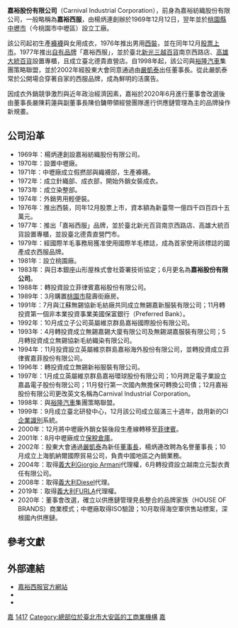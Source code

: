 {{Unreferenced|time=2021-07-05T02:46:23+00:00}}
{{Infobox Company
| company_name = 嘉裕股份有限公司
| company_name_en = Carnival Industrial Corporation
| company_logo = [[File:Carnival-logo.jpg|200px]]
| company_type = [[股份有限公司|股份有限公司]]
| local_code_name = TW
| local_code = 11825825
| trading_name = 嘉裕西服
| predecessor = 嘉裕紡織股份有限公司
| traded_as = {{twse|1417}}<br>（1976年12月28日上市）
| foundation = 1969年12月12日（{{age in years and days|1969|12|12|age=no}}）
| location = {{ROC-TWN}}<br>臺北市大安區仁愛路四段二十五號七樓
| area_served = [[台灣|台灣]]
| founder = 楊炳連（名譽董事長）
| key_people = 董事長：[[嚴陳莉蓮|嚴陳莉蓮]]<br>副董事長：陳伯鏞<br>總經理：張祖蕙
| industry = 紡織成衣業
| products = 西裝、休閒服裝
| assets = [[新臺幣|新臺幣]]3,122,310,000元
| capital = [[新臺幣|新臺幣]]1,899,418,400元
| revenue = {{decrease}}[[新臺幣|新臺幣]]10.4億元 <small>（2020年）</small>
| num_employees = 351人
| parent = 台元紡織
| subsid = 臺灣：<br> 嘉元投資公司<br>英屬維京群島：<br>英屬維京群島嘉裕國際公司<br>英屬維京群島嘉裕海外公司<br>英屬維京群島嘉裕環球公司<br>中國大陸：<br>上海凱納爾國際貿易公司<br>無錫湖嘉公司<br>越南：<br>越南立元製衣責任有限公司（Li-Yuan Garment）<br>菲律賓：<br>Grand Manila<br>Carniphil Industries<br>Carnival Holdings<br>Maxphil Industries<br>Philmosa Garments<br>Trans-Orient Realty & Development
| homepage = [http://www.carnival.com.tw/ www.carnival.com.tw]
| footnotes = 
}}
'''嘉裕股份有限公司'''（Carnival Industrial Corporation），前身為嘉裕紡織股份有限公司，一般略稱為'''嘉裕西服'''，由楊炳連創辦於1969年12月12日，翌年並於[[桃園市|桃園縣]][[中壢區|中壢市]]（今桃園市中壢區）設立工廠。

該公司起初生產[[連褲襪|褲襪]]與女用成衣，1976年推出男用[[西裝|西裝]]，並在同年12月[[股票上市|股票上市]]。1977年推出[[自有品牌|自有品牌]]「嘉裕西服」，並於臺北[[新光三越百貨|新光三越百貨]]南京西路店、[[高雄|高雄]][[大統百貨|大統百貨]]設置專櫃，且成立臺北德貴直營店。自1998年起，該公司與[[裕隆汽車|裕隆汽車]]集團策略聯盟，並於2002年經股東大會同意通過由[[嚴凱泰|嚴凱泰]]出任董事長。從此嚴凱泰常於公開場合穿著自家的西服品牌，成為鮮明的活廣告。

因成衣外銷競爭激烈與近年政治經濟因素，嘉裕於2020年6月進行董事會改選後由董事長嚴陳莉蓮與副董事長陳伯鏞帶領經營團隊進行供應鏈管理為主的品牌操作新規畫。

==公司沿革==
* 1969年：楊炳連創設嘉裕紡織股份有限公司。
* 1970年：設置中壢廠。
* 1971年：中壢廠成立假撚部與織襪部，生產褲襪。
* 1972年：成立針織部、成衣部，開始外銷女裝成衣。
* 1973年：成立染整部。
* 1974年：外銷男用輕便裝。 
* 1976年：推出西裝，同年12月股票上市，資本額為新臺幣一億四千四百四十五萬元。
* 1977年：推出「嘉裕西服」品牌，並於臺北新光百貨南京西路店、高雄大統百貨設置專櫃，並設臺北德貴直營門市。
* 1979年：經國際羊毛事務局獲准使用國際羊毛標誌，成為首家使用該標誌的國產成衣西服品牌。
* 1981年：設立桃園廠。
* 1983年：與日本銀座山形屋株式會社簽署技術協定；6月更名為'''嘉裕股份有限公司'''。
* 1988年：轉投資設立菲律賓嘉裕股份有限公司。
* 1989年：3月購置[[桃園市|桃園市]]龍壽街廠房。 
* 1991年：7月與江蘇無錫協新毛紡廠共同成立無錫嘉新服裝有限公司；11月轉投資第一個非本業投資事業美國保富銀行（Preferred Bank）。
* 1992年：10月成立子公司英屬維京群島嘉裕國際股份有限公司。
* 1993年：4月轉投資成立無錫嘉錫大廈有限公司及無錫湖嘉服裝有限公司；5月轉投資成立無錫協新毛紡織染有限公司。
* 1994年：11月投資設立英屬維京群島嘉裕海外股份有限公司，並轉投資成立菲律賓嘉菲股份有限公司。
* 1996年：轉投資成立無錫新裕服裝有限公司。
* 1997年：1月成立英屬維京群島嘉裕環球股份有限公司；10月跨足電子業設立嘉晶電子股份有限公司；11月發行第一次國內無擔保可轉換公司債；12月嘉裕股份有限公司更改英文名稱為Carnival Industrial Corporation。
* 1998年：與[[裕隆汽車|裕隆汽車]]集團策略聯盟。
* 1999年：9月成立臺北研發中心，12月該公司成立屆滿三十週年，啟用新的CI[[企業識別|企業識別]]系統。 
* 2000年：12月將中壢廠外銷女裝後段生產線轉移至[[菲律賓|菲律賓]]。
* 2001年：8月中壢廠成立[[保稅倉庫|保稅倉庫]]。
* 2002年：股東大會通過[[嚴凱泰|嚴凱泰]]為新任[[董事長|董事長]]，楊炳連改聘為名譽董事長；10月成立上海凱納爾國際貿易公司，負責中國地區之內銷業務。
* 2004年：取得[[義大利|義大利]][[Giorgio_Armani|Giorgio Armani]]代理權，6月轉投資設立越南立元製衣責任有限公司。
* 2008年：取得[[義大利|義大利]][[Diesel|Diesel]]代理。
* 2019年：取得[[義大利|義大利]][[FURLA|FURLA]]代理權。
* 2020年：董事會改選，確立以供應鏈管理見長整合的品牌家族（HOUSE OF BRANDS）商業模式；中壢廠取得ISO驗證；10月取得海空軍供售站標案，深根國內供應鏈。

==參考文獻==
{{Reflist}}

==外部連結==
* [http://www.carnival.com.tw/ 嘉裕西服官方網站]{{Wayback|url=http://www.carnival.com.tw/ |date=20190703123356 }}
* {{facebook|carnival.tp|Carnival 嘉裕}}
* {{instagram|carnival1969|Carnival 嘉裕}}

[[Category:臺灣紡織公司|嘉]]
[[Category:臺灣證券交易所上市公司|1417]]
[[Category:總部位於臺北市大安區的工商業機構|Category:總部位於臺北市大安區的工商業機構]]
[[Category:1969年成立的公司|嘉]]